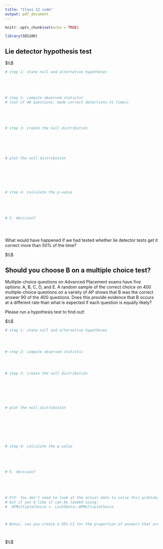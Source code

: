 ```yaml
---
title: "Class 12 code"
output: pdf_document
---
```


```r
knitr::opts_chunk$set(echo = TRUE)
```




```r

library(SDS100)


```





## Lie detector hypothesis test


$\\$


```r



# step 1: state null and alternative hypotheses





# step 2: compute observed statistic 
# (out of 48 questions, made correct detections 31 times)





# step 3: create the null distribution






# plot the null distribution







# step 4: calculate the p-value





# 5. decision?





```





What would have happened if we had tested whether lie detector tests get it correct more than 50% of the time? 








$\\$






## Should you choose B on a multiple choice test? 

Multiple-choice questions on Advanced Placement exams have five options: A, B, C, D, and E. A random sample of the correct choice on 400 multiple-choice questions on a variety of AP shows that B was the correct answer 90 of the 400 questions. Does this provide evidence that B occurs at a different rate than what is expected if each question is equally likely? 

Please run a hypothesis test to find out!



$\\$



```r



# step 1: state null and alternative hypotheses




# step 2: compute observed statistic




# step 3: create the null distribution







# plot the null distribution








# step 4: calculate the p-value





# 5. decision?





# FYI: You don't need to look at the actual data to solve this problem, 
# but if you'd like it can be loaded using:
#  APMultipleChoice <- Lock5Data::APMultipleChoice



# Bonus, can you create a 95% CI for the proportion of answers that are B? 




```






$\\$




